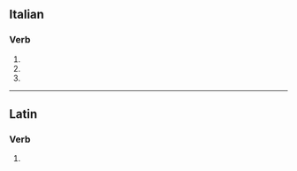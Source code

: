 ==Italian==

===Verb===
{{head|it|verb form|cat2=past participle forms}}

# {{inflection of|it|annodare||2|p|pres|indc}}
# {{inflection of|it|annodare||2|p|impr}}
# {{feminine plural of|it|annodato}}

----

==Latin==

===Verb===
{{la-verb-form|annōdāte}}

# {{inflection of|la|annōdō||2|p|pres|actv|impr}}